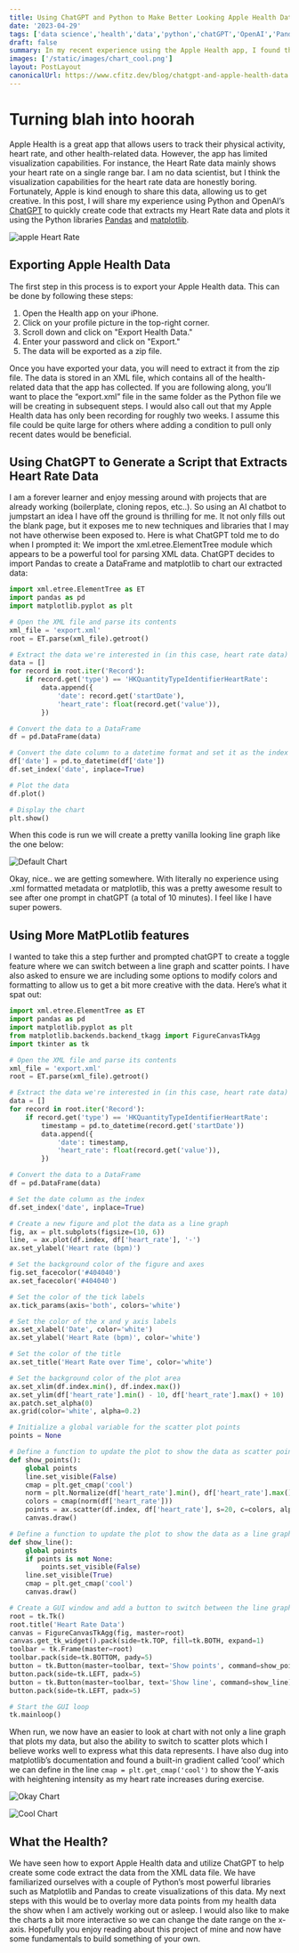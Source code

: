 ```yaml
---
title: Using ChatGPT and Python to Make Better Looking Apple Health Data
date: '2023-04-29'
tags: ['data science','health','data','python','chatGPT','OpenAI','Pandas','XML']
draft: false
summary: In my recent experience using the Apple Health app, I found that while it was useful for tracking my physical activity and heart rate, the app's visualization capabilities for heart rate data left something to be desired. Specifically, the Heart Rate data was displayed as a single bar representing the heart rate range, which I didn't find very representative.
images: ['/static/images/chart_cool.png']
layout: PostLayout
canonicalUrl: https://www.cfitz.dev/blog/chatgpt-and-apple-health-data
---
```

# Turning blah into hoorah

Apple Health is a great app that allows users to track their physical activity, heart rate, and other health-related data. However, the app has limited visualization capabilities. For instance, the Heart Rate data mainly shows your heart rate on a single range bar. I am no data scientist, but I think the visualization capabilities for the heart rate data are honestly boring. Fortunately, Apple is kind enough to share this data, allowing us to get creative. In this post, I will share my experience using Python and OpenAI’s [ChatGPT](https://openai.com/) to quickly create code that extracts my Heart Rate data and plots it using the Python libraries [Pandas](https://pandas.pydata.org/) and [matplotlib](https://matplotlib.org/).

![apple Heart Rate](/static/images/heart_rate_apple.png)

## Exporting Apple Health Data

The first step in this process is to export your Apple Health data. This can be done by following these steps:

1. Open the Health app on your iPhone.
2. Click on your profile picture in the top-right corner.
3. Scroll down and click on "Export Health Data."
4. Enter your password and click on "Export."
5. The data will be exported as a zip file.

Once you have exported your data, you will need to extract it from the zip file. The data is stored in an XML file, which contains all of the health-related data that the app has collected. If you are following along, you’ll want to place the “export.xml” file in the same folder as the Python file we will be creating in subsequent steps. I would also call out that my Apple Health data has only been recording for roughly two weeks. I assume this file could be quite large for others where adding a condition to pull only recent dates would be beneficial. 

## Using ChatGPT to Generate a Script that Extracts Heart Rate Data

I am a forever learner and enjoy messing around with projects that are already working (boilerplate, cloning repos, etc..). So using an AI chatbot to jumpstart an idea I have off the ground is thrilling for me. It not only fills out the blank page, but it exposes me to new techniques and libraries that I may not have otherwise been exposed to. Here is what ChatGPT told me to do when I prompted it: We import the xml.etree.ElementTree module which appears to be a powerful tool for parsing XML data.  ChatGPT decides to import Pandas to create a DataFrame and matplotlib to chart our extracted data:
```python
import xml.etree.ElementTree as ET
import pandas as pd
import matplotlib.pyplot as plt

# Open the XML file and parse its contents
xml_file = 'export.xml'
root = ET.parse(xml_file).getroot()

# Extract the data we're interested in (in this case, heart rate data)
data = []
for record in root.iter('Record'):
    if record.get('type') == 'HKQuantityTypeIdentifierHeartRate':
        data.append({
            'date': record.get('startDate'),
            'heart_rate': float(record.get('value')),
        })

# Convert the data to a DataFrame
df = pd.DataFrame(data)

# Convert the date column to a datetime format and set it as the index
df['date'] = pd.to_datetime(df['date'])
df.set_index('date', inplace=True)

# Plot the data
df.plot()

# Display the chart
plt.show()
```

When this code is run we will create a pretty vanilla looking line graph like the one below:

![Default Chart](/static/images/chart_boring.png)

Okay, nice.. we are getting somewhere. With literally no experience using .xml formatted metadata or matplotlib, this was a pretty awesome result to see after one prompt in chatGPT (a total of 10 minutes). I feel like I have super powers.

## Using More MatPLotlib features

I wanted to take this a step further and prompted chatGPT to create a toggle feature where we can switch between a line graph and scatter points. I have also asked to ensure we are including some options to modify colors and formatting to allow us to get a bit more creative with the data. Here’s what it spat out:

```python
import xml.etree.ElementTree as ET
import pandas as pd
import matplotlib.pyplot as plt
from matplotlib.backends.backend_tkagg import FigureCanvasTkAgg
import tkinter as tk

# Open the XML file and parse its contents
xml_file = 'export.xml'
root = ET.parse(xml_file).getroot()

# Extract the data we're interested in (in this case, heart rate data)
data = []
for record in root.iter('Record'):
    if record.get('type') == 'HKQuantityTypeIdentifierHeartRate':
        timestamp = pd.to_datetime(record.get('startDate'))
        data.append({
            'date': timestamp,
            'heart_rate': float(record.get('value')),
        })

# Convert the data to a DataFrame
df = pd.DataFrame(data)

# Set the date column as the index
df.set_index('date', inplace=True)

# Create a new figure and plot the data as a line graph
fig, ax = plt.subplots(figsize=(10, 6))
line, = ax.plot(df.index, df['heart_rate'], '-')
ax.set_ylabel('Heart rate (bpm)')

# Set the background color of the figure and axes
fig.set_facecolor('#404040')
ax.set_facecolor('#404040')

# Set the color of the tick labels
ax.tick_params(axis='both', colors='white')

# Set the color of the x and y axis labels
ax.set_xlabel('Date', color='white')
ax.set_ylabel('Heart Rate (bpm)', color='white')

# Set the color of the title
ax.set_title('Heart Rate over Time', color='white')

# Set the background color of the plot area
ax.set_xlim(df.index.min(), df.index.max())
ax.set_ylim(df['heart_rate'].min() - 10, df['heart_rate'].max() + 10)
ax.patch.set_alpha(0)
ax.grid(color='white', alpha=0.2)

# Initialize a global variable for the scatter plot points
points = None

# Define a function to update the plot to show the data as scatter points
def show_points():
    global points
    line.set_visible(False)
    cmap = plt.get_cmap('cool')
    norm = plt.Normalize(df['heart_rate'].min(), df['heart_rate'].max())
    colors = cmap(norm(df['heart_rate']))
    points = ax.scatter(df.index, df['heart_rate'], s=20, c=colors, alpha=0.8)
    canvas.draw()

# Define a function to update the plot to show the data as a line graph
def show_line():
    global points
    if points is not None:
        points.set_visible(False)
    line.set_visible(True)
    cmap = plt.get_cmap('cool')
    canvas.draw()

# Create a GUI window and add a button to switch between the line graph and scatter plot
root = tk.Tk()
root.title('Heart Rate Data')
canvas = FigureCanvasTkAgg(fig, master=root)
canvas.get_tk_widget().pack(side=tk.TOP, fill=tk.BOTH, expand=1)
toolbar = tk.Frame(master=root)
toolbar.pack(side=tk.BOTTOM, pady=5)
button = tk.Button(master=toolbar, text='Show points', command=show_points)
button.pack(side=tk.LEFT, padx=5)
button = tk.Button(master=toolbar, text='Show line', command=show_line)
button.pack(side=tk.LEFT, padx=5)

# Start the GUI loop
tk.mainloop()

```

When run, we now have an easier to look at chart with not only a line graph that plots my data, but also the ability to switch to scatter plots which I believe works well to express what this data represents. I have also dug into matplotlib’s documentation and found a built-in gradient called ‘cool’ which we can define in the line `cmap = plt.get_cmap('cool')` to show the Y-axis with heightening intensity as my heart rate increases during exercise. 

![Okay Chart](/static/images/chart_okay.png)

![Cool Chart](/static/images/chart_cool.png)

## What the Health?

We have seen how to export Apple Health data and utilize ChatGPT to help create some code extract the data from the XML data file. We have familiarized ourselves with a couple of Python’s most powerful libraries such as Matplotlib and Pandas to create visualizations of this data. My next steps with this would be to overlay more data points from my health data the show when I am actively working out or asleep. I would also like to make the charts a bit more interactive so we can change the date range on the x-axis.  Hopefully you enjoy reading about this project of mine and now have some fundamentals to build something of your own.